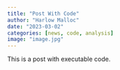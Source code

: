 ```yaml
---
title: "Post With Code"
author: "Harlow Malloc"
date: "2023-03-02"
categories: [news, code, analysis]
image: "image.jpg"
---
```


This is a post with executable code.
